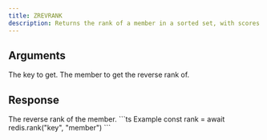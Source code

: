 ```yaml
---
title: ZREVRANK
description: Returns the rank of a member in a sorted set, with scores ordered from high to low.
---
```



## Arguments 

<ParamField body="key" type="string" required>
  The key to get.
</ParamField>

<ParamField body="member" type="TMember" required>
  The member to get the reverse rank of.
</ParamField>

## Response

<ResponseField type="integer" required>
    The reverse rank of the member.
</ResponseField>



<RequestExample>
```ts Example
const rank = await redis.rank("key", "member")
```
</RequestExample>
